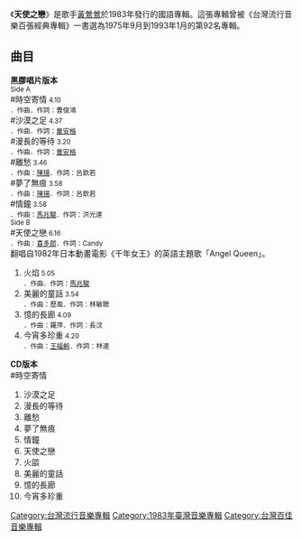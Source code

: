 {{Album infobox | <!-- See Wikipedia:WikiProject_Albums -->
|  Name        = 天使之戀
|  Type        = [[專輯|專輯]]
|  Artist      = [[黃鶯鶯|黃鶯鶯]]
|  Cover       =天使之戀.jpg
|  Released    = 1983年
|  Recorded    = 
|  Genre       = [[國語流行音樂|國語流行音樂]]
|  Length      = 
|  Label       = [[寶麗金唱片|寶麗金唱片]]
|  Number      =
|  Producer    =Eric Yeo<br />[[馬兆駿|馬兆駿]]
|  Last album  =  [[只有分離|只有分離]] <br />(1982年)
|  This album  = '''天使之戀''' <br />(1983年)
|  Next album  =  Changes <br />(1983年)
| Misc        = {{Extra album cover 2
  | Upper caption = 其他封面
  | Type          = 專輯
  | Cover         = 天使之戀_CD封面_第一版.jpg
  | Lower caption = CD封面 第一版
  }}
  {{Extra album cover 2
  | Upper caption = 其他封面
  | Type          = 專輯
  | Cover         = 天使之戀_CD封面_第二版.jpg
  | Lower caption = CD封面 第二版
  }}
}}

《'''天使之戀'''》是歌手[[黃鶯鶯|黃鶯鶯]]於1983年發行的國語專輯。這張專輯曾被《台灣流行音樂百張經典專輯》一書選為1975年9月到1993年1月的第92名專輯。

== 曲目==
'''黑膠唱片版本'''<br />
<span style="font-size:smaller;">Side A</span><br />
#時空寄情<span style="font-size:smaller;"> 4.10<br />．作曲．作詞：曹俊鴻</span><br />
#沙漠之足<span style="font-size:smaller;"> 4.37<br />．作曲．作詞：[[童安格|童安格]]</span><br />
#漫長的等待<span style="font-size:smaller;"> 3.20<br />．作曲．作詞：[[童安格|童安格]]</span><br />
#離愁<span style="font-size:smaller;"> 3.46<br />．作曲：[[陳揚|陳揚]]．作詞：呂欽若</span><br />
#夢了無痕<span style="font-size:smaller;"> 3.58<br />．作曲：[[陳揚|陳揚]]．作詞：呂欽若</span><br />
#情鐘<span style="font-size:smaller;"> 3.58<br />．作曲：[[馬兆駿|馬兆駿]]．作詞：洪光達</span><br />
<span style="font-size:smaller;">Side B</span><br />
#天使之戀<span style="font-size:smaller;"> 6.16<br />．作曲：[[喜多郎|喜多郎]]．作詞：Candy</span><br />翻唱自1982年日本動畫電影《千年女王》的英語主題歌「Angel Queen」。
#火焰<span style="font-size:smaller;"> 5.05<br />．作曲．作詞：[[馬兆駿|馬兆駿]]</span><br />
#美麗的童話<span style="font-size:smaller;"> 3.54<br />．作曲：歷風．作詞：林敏聰</span><br />
#憶的長廊<span style="font-size:smaller;"> 4.09<br />．作曲：羅萍．作詞：長汶</span><br />
#今宵多珍重<span style="font-size:smaller;"> 4.20<br />．作曲：[[王福齡|王福齡]]．作詞：林達</span><br />
'''CD版本'''<br />
#時空寄情
#沙漠之足
#漫長的等待
#離愁
#夢了無痕
#情鐘
#天使之戀                                                             
#火燄
#美麗的童話
#憶的長廊
#今宵多珍重

[[Category:台灣流行音樂專輯|Category:台灣流行音樂專輯]]
[[Category:1983年臺灣音樂專輯|Category:1983年臺灣音樂專輯]]
[[Category:台灣百佳音樂專輯|Category:台灣百佳音樂專輯]]